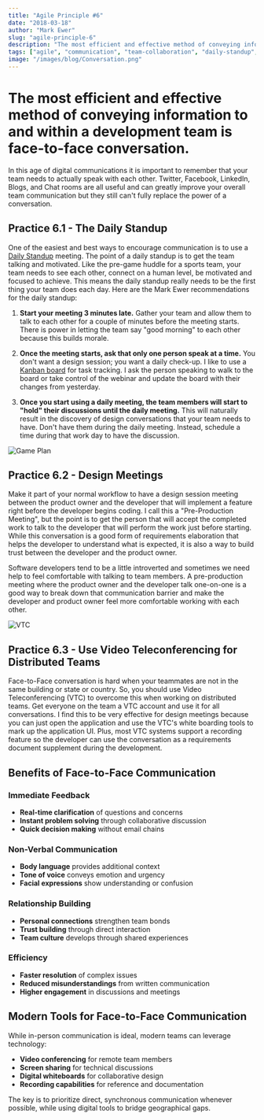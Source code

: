 ```yaml
---
title: "Agile Principle #6"
date: "2018-03-18"
author: "Mark Ewer"
slug: "agile-principle-6"
description: "The most efficient and effective method of conveying information to and within a development team is face-to-face conversation."
tags: ["agile", "communication", "team-collaboration", "daily-standup", "video-conferencing"]
image: "/images/blog/Conversation.png"
---
```


# The most efficient and effective method of conveying information to and within a development team is face-to-face conversation.

In this age of digital communications it is important to remember that your team needs to actually speak with each other. Twitter, Facebook, LinkedIn, Blogs, and Chat rooms are all useful and can greatly improve your overall team communication but they still can't fully replace the power of a conversation.

## Practice 6.1 - The Daily Standup

One of the easiest and best ways to encourage communication is to use a [Daily Standup](http://www.martinfowler.com/articles/itsNotJustStandingUp.html) meeting. The point of a daily standup is to get the team talking and motivated. Like the pre-game huddle for a sports team, your team needs to see each other, connect on a human level, be motivated and focused to achieve. This means the daily standup really needs to be the first thing your team does each day. Here are the Mark Ewer recommendations for the daily standup:

1. **Start your meeting 3 minutes late.** Gather your team and allow them to talk to each other for a couple of minutes before the meeting starts. There is power in letting the team say "good morning" to each other because this builds morale.

2. **Once the meeting starts, ask that only one person speak at a time.** You don't want a design session; you want a daily check-up. I like to use a [Kanban board](http://en.wikipedia.org/wiki/Kanban_board) for task tracking. I ask the person speaking to walk to the board or take control of the webinar and update the board with their changes from yesterday.

3. **Once you start using a daily meeting, the team members will start to "hold" their discussions until the daily meeting.** This will naturally result in the discovery of design conversations that your team needs to have. Don't have them during the daily meeting. Instead, schedule a time during that work day to have the discussion.

![Game Plan](/images/blog/GamePlan.png)

## Practice 6.2 - Design Meetings

Make it part of your normal workflow to have a design session meeting between the product owner and the developer that will implement a feature right before the developer begins coding. I call this a "Pre-Production Meeting", but the point is to get the person that will accept the completed work to talk to the developer that will perform the work just before starting. While this conversation is a good form of requirements elaboration that helps the developer to understand what is expected, it is also a way to build trust between the developer and the product owner.

Software developers tend to be a little introverted and sometimes we need help to feel comfortable with talking to team members. A pre-production meeting where the product owner and the developer talk one-on-one is a good way to break down that communication barrier and make the developer and product owner feel more comfortable working with each other.

![VTC](/images/blog/VTC.png)

## Practice 6.3 - Use Video Teleconferencing for Distributed Teams

Face-to-Face conversation is hard when your teammates are not in the same building or state or country. So, you should use Video Teleconferencing (VTC) to overcome this when working on distributed teams. Get everyone on the team a VTC account and use it for all conversations. I find this to be very effective for design meetings because you can just open the application and use the VTC's white boarding tools to mark up the application UI. Plus, most VTC systems support a recording feature so the developer can use the conversation as a requirements document supplement during the development.

## Benefits of Face-to-Face Communication

### Immediate Feedback
- **Real-time clarification** of questions and concerns
- **Instant problem solving** through collaborative discussion
- **Quick decision making** without email chains

### Non-Verbal Communication
- **Body language** provides additional context
- **Tone of voice** conveys emotion and urgency
- **Facial expressions** show understanding or confusion

### Relationship Building
- **Personal connections** strengthen team bonds
- **Trust building** through direct interaction
- **Team culture** develops through shared experiences

### Efficiency
- **Faster resolution** of complex issues
- **Reduced misunderstandings** from written communication
- **Higher engagement** in discussions and meetings

## Modern Tools for Face-to-Face Communication

While in-person communication is ideal, modern teams can leverage technology:

- **Video conferencing** for remote team members
- **Screen sharing** for technical discussions
- **Digital whiteboards** for collaborative design
- **Recording capabilities** for reference and documentation

The key is to prioritize direct, synchronous communication whenever possible, while using digital tools to bridge geographical gaps.
